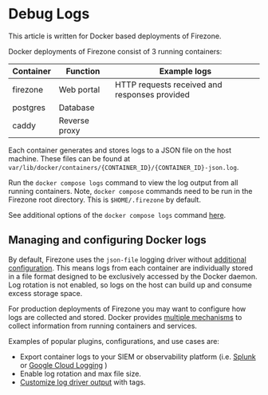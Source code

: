 
# Debug Logs

<Alert color="info">
  This article is written for Docker based deployments of Firezone.
</Alert>

Docker deployments of Firezone consist of 3 running containers:

| Container | Function      | Example logs                                  |
| --------- | ------------- | --------------------------------------------- |
| firezone  | Web portal    | HTTP requests received and responses provided |
| postgres  | Database      |                                               |
| caddy     | Reverse proxy |                                               |

Each container generates and stores logs to a JSON file on the host machine.
These files can be found at
`var/lib/docker/containers/{CONTAINER_ID}/{CONTAINER_ID}-json.log`.

Run the `docker compose logs` command to view the log output from all running
containers. Note, `docker compose` commands need to be run in the Firezone root
directory. This is `$HOME/.firezone` by default.

See additional options of the `docker compose logs` command
[here](https://docs.docker.com/engine/reference/commandline/compose_logs).

## Managing and configuring Docker logs

By default, Firezone uses the `json-file` logging driver without
[additional configuration](https://docs.docker.com/config/containers/logging/json-file).
This means logs from each container are individually stored in a file format
designed to be exclusively accessed by the Docker daemon. Log rotation is not
enabled, so logs on the host can build up and consume excess storage space.

For production deployments of Firezone you may want to configure how logs are
collected and stored. Docker provides
[multiple mechanisms](https://docs.docker.com/config/containers/logging/configure)
to collect information from running containers and services.

Examples of popular plugins, configurations, and use cases are:

- Export container logs to your SIEM or observability platform (i.e.
  [Splunk](https://docs.docker.com/config/containers/logging/splunk) or
  [Google Cloud Logging](https://docs.docker.com/config/containers/logging/gcplogs)
  )
- Enable log rotation and max file size.
- [Customize log driver output](https://docs.docker.com/config/containers/logging/log_tags)
  with tags.
